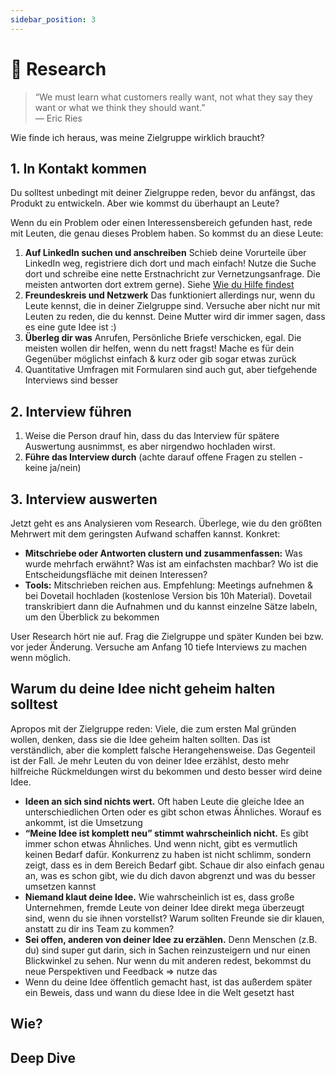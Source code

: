 ```yaml
---
sidebar_position: 3
---
```


# 🔎 Research

> “We must learn what customers really want, not what they say they want or what we think they should want.”\
> ― Eric Ries

<Admonition icon="🤔">
  Wie finde ich heraus, was meine Zielgruppe wirklich braucht?
</Admonition>

## 1. In Kontakt kommen

Du solltest unbedingt mit deiner Zielgruppe reden, bevor du anfängst, das Produkt zu entwickeln. Aber wie kommst du überhaupt an Leute?

Wenn du ein Problem oder einen Interessensbereich gefunden hast, rede mit Leuten, die genau dieses Problem haben. So kommst du an diese Leute:

1. **Auf LinkedIn suchen und anschreiben**
   Schieb deine Vorurteile über LinkedIn weg, registriere dich dort und mach einfach! Nutze die Suche dort und schreibe eine nette Erstnachricht zur Vernetzungsanfrage. Die meisten antworten dort extrem gerne). Siehe  [Wie du Hilfe findest](https://www.notion.so/Wie-du-Hilfe-findest-95f7ab5746634edcb462950c27e5ea72?pvs=21)
2. **Freundeskreis und Netzwerk**
   Das funktioniert allerdings nur, wenn du Leute kennst, die in deiner Zielgruppe sind. Versuche aber nicht nur mit Leuten zu reden, die du kennst. Deine Mutter wird dir immer sagen, dass es eine gute Idee ist :)
3. **Überleg dir was**
   Anrufen, Persönliche Briefe verschicken, egal. Die meisten wollen dir helfen, wenn du nett fragst! Mache es für dein Gegenüber möglichst einfach & kurz oder gib sogar etwas zurück
4. Quantitative Umfragen mit Formularen sind auch gut, aber tiefgehende Interviews sind besser

## 2. Interview führen

1. Weise die Person drauf hin, dass du das Interview für spätere Auswertung ausnimmst, es aber nirgendwo hochladen wirst.
2. **Führe das Interview durch** (achte darauf offene Fragen zu stellen - keine ja/nein)

## 3. Interview auswerten

Jetzt geht es ans Analysieren vom Research. Überlege, wie du den größten Mehrwert mit dem geringsten Aufwand schaffen kannst. Konkret:

- **Mitschriebe oder Antworten clustern und zusammenfassen:** Was wurde mehrfach erwähnt? Was ist am einfachsten machbar? Wo ist die Entscheidungsfläche mit deinen Interessen?
- **Tools:** Mitschrieben reichen aus. Empfehlung: Meetings aufnehmen & bei Dovetail hochladen (kostenlose Version bis 10h Material). Dovetail transkribiert dann die Aufnahmen und du kannst einzelne Sätze labeln, um den Überblick zu bekommen

User Research hört nie auf. Frag die Zielgruppe und später Kunden bei bzw. vor jeder Änderung. Versuche am Anfang 10 tiefe Interviews zu machen wenn möglich.

## Warum du deine Idee nicht geheim halten solltest

Apropos mit der Zielgruppe reden: Viele, die zum ersten Mal gründen wollen, denken, dass sie die Idee geheim halten sollten.
Das ist verständlich, aber die komplett falsche Herangehensweise. Das Gegenteil ist der Fall. Je mehr Leuten du von deiner Idee erzählst, desto mehr hilfreiche Rückmeldungen wirst du bekommen und desto besser wird deine Idee.

- **Ideen an sich sind nichts wert.** Oft haben Leute die gleiche Idee an unterschiedlichen Orten oder es gibt schon etwas Ähnliches. Worauf es ankommt, ist die Umsetzung
  ‍
- **“Meine Idee ist komplett neu” stimmt wahrscheinlich nicht.** Es gibt immer schon etwas Ähnliches. Und wenn nicht, gibt es vermutlich keinen Bedarf dafür. Konkurrenz zu haben ist nicht schlimm, sondern zeigt, dass es in dem Bereich Bedarf gibt. Schaue dir also einfach genau an, was es schon gibt, wie du dich davon abgrenzt und was du besser umsetzen kannst
  ‍
- **Niemand klaut deine Idee.** Wie wahrscheinlich ist es, dass große Unternehmen, fremde Leute von deiner Idee direkt mega überzeugt sind, wenn du sie ihnen vorstellst? Warum sollten Freunde sie dir klauen, anstatt zu dir ins Team zu kommen?
  ‍
- **Sei offen, anderen von deiner Idee zu erzählen.** Denn Menschen (z.B. du) sind super gut darin, sich in Sachen reinzusteigern und nur einen Blickwinkel zu sehen. Nur wenn du mit anderen redest, bekommst du neue Perspektiven und Feedback ⇒ nutze das
  ‍
- Wenn du deine Idee öffentlich gemacht hast, ist das außerdem später ein Beweis, dass und wann du diese Idee in die Welt gesetzt hast

## Wie?

<Tooltipp
  toolName="Notion"
  toolDescription="Kopiere dir einfach ein User Interview Template"
  toolSource="https://www.notion.so/de-de/templates/category/user-interviews"
  buttonText="Zu den Templates"
/>

## Deep Dive

<TwoColumns>
  <YouTube videoId="z1iF1c8w5Lg" />
  <YouTube videoId="MT4Ig2uqjTc" />
  <YouTube videoId="2wF9tWSugm4" />
  <YouTube videoId="sVUKjCkEt3I" />
</TwoColumns>
